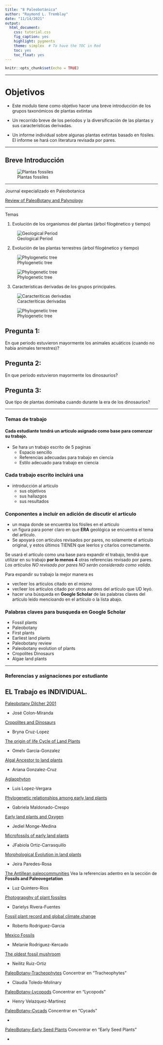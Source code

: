 ```yaml
---
title: "8 Paleobotánica"
author: "Raymond L. Tremblay"
date: "11/14/2021"
output:
  html_document:
    css: tutorial.css
    fig_caption: yes
    highlight: pygments
    theme: simplex  # To have the TOC in Red
    toc: yes
    toc_float: yes
---
```


```r
knitr::opts_chunk$set(echo = TRUE)
```

***

# Objetivos

- Este modulo tiene como objetivo hacer una breve introducción de los grupos taxonómicos de plantas extintas

- Un recorrido breve de los periodos y la diversificación de las plantas y sus características derivadas. 

- Un informe individual sobre algunas plantas extintas basado en fósiles. El informe se hará con literatura revisada por pares.

***

## Breve Introducción

![Plantas fossiles](Fossil_Photos/IJPS.png)

***

Journal expecializado en Paleobotanica

[Review of PaleoBotany and Palynology](https://www.sciencedirect.com/journal/review-of-palaeobotany-and-palynology/about/aims-and-scope)

***

Temas

1. Evolución de los organismos del plantas (árbol filogénetico y tiempo)


![Geological Period](Fossil_Photos/Geological_Period.jpg)

2. Evolución de las plantas terrestres (árbol filogénetico y tiempo)

![Phylogenetic tree](Fossil_Photos/plantrelat.gif)

![Phylogenetic tree](Fossil_Photos/pro_plfr.gif)

3. Características derivadas de los grupos principales.

![Caracteriticas derivadas](Fossil_Photos/DOYLE_2019.jpg)


![Phylogenetic tree](Fossil_Photos/Weng_Chapple_2010.jpg)


## Pregunta 1:

En que periodo estuvieron mayormente los animales acuáticos (cuando no habia animales terrestres)?

## Pregunta 2: 

En que periodo estuvieron mayormente los dinosaurios?


## Pregunta 3: 

Que tipo de plantas dominaba cuando durante la era de los dinosaurios?


***

### Temas de trabajo

#### Cada estudiante tendrá un articulo asignado como base para comenzar su trabajo.
 
 - Se hara un trabajo escrito de 5 paginas
    - Espacio sencillo
    - Referencias adecuadas para trabajo en ciencia
    - Estilo adecuado para trabajo en ciencia
  
 
### Cada trabajo escrito incluirá una 

- introducción al articulo
  - sus objetivos
  - sus hallazgos
  - sus resultados
  
### Conponentes a incluir en adición de discutir el articulo  

- un mapa donde se encuentra los fósiles en el articulo
- un figura para poner claro en que **ERA** geológica se encuentra el tema del artículo.
- Se apoyará con artículos revisados por pares, no solamente el artículo original, y estos últimos TIENEN que leerlos y citarlos correctamente.    


Se usará el artículo como una base para expandir el trabajo, tendrá que utilizar en su trabajo **por lo menos 4** otras referencias revisado por pares.  *Los artículos NO revisado por pares NO serán considerado como valida*.

Para expandir su trabajo la mejor manera es 

 - ver/leer los artículos citado en el mismo
 - ver/leer los artículos citado por otros autores del artículo que UD leyó.
 - hacer una búsqueda en **Google Scholar** de las palabras claves del artículo leído mencioando en el artículo o la lista abajo.
 

### Palabras claves para busqueda en Google Scholar

- Fossil plants
- Paleobotany
- First plants
- Earliest land plants
- Paleobotany review
- Paleobotany evolution of plants
- Cropolites Dinosaurs
- Algae land plants

***

### Referencias y asignaciones por estudiante

## EL Trabajo es INDIVIDUAL. 


[Paleobotany Dilcher 2001](PDF/Paleobotany_1.pdf)

 - José Colon-Miranda

[Cropolites and Dinosaurs](PDF/First report on vertebrate coprolites.pdf)

 - Bryna Cruz-Lopez
 

[The origin of life Cycle of Land Plants](PDF/The origin of the life cycle of land plants.pdf)

 - Omelv Garcia-Gonzalez


[Algal Ancestor to land plants](PDF/Algal ancestor of land plants was preadapted for symbiosis.pdf) 

- Ariana Gonzalez-Cruz

[Aglaophyton](PDF/Four hundred-million-year-old vesicular arbuscular mycorrhizae.pdf)

- Luis Lopez-Vergara

[Phylogenetic relationships among early land plants](PDF/Plant Evolution-Phylogenetic relationship between.pdf)

- Gabriela Maldonado-Crespo

[Early land plants and Oxygen](PDF/Earliest land plants created modern levels of atmospheric oxygen.pdf)

- Jediel Monge-Medina

[Microfossils of early land plants](PDF/rstb.2000.0612.pdf)

- JFabiola Ortiz-Carrasquillo

[Morphological Evolution in land plants](PDF/Morphological evolution in land plants- new designs with old genes.pdf)

- Jeira Paredes-Rosa

[The Antillean paleocommunities](PDF/Historical biogeography of Caribbean plants- introduction to current know- ledge and possibilities from a phylogenetic perspective.pdf) Vea la referencias adentro en la sección de **Fossils and Paleovegetation**

- Luz Quintero-Rios

[Photograpghy of plant fossiles](PDF/KerpBomfleurRevPalaeobotPalynol2011red.pdf)

- Darielys Rivera-Fuentes

[Fossil plant record and global climate change](PDF/The fossil plant record and global climatic change.pdf)

- Roberto Rodriguez-Garcia

[Mexico Fossils](PDF/Mexico- Assembling extinct plants from their isolated parts.pdf)

- Melanie Rodriguez-Kercado

[The oldest fossil mushroom](PDF/The oldest fossil mushroom.pdf)

- Neilitz Ruiz-Ortiz

[PaleoBotany-Tracheophytes](PDF/Paleobotany of Land Plants.pdf) Concentrar en "Tracheophytes"

- Claudia Toledo-Molinary

[PaleoBotany-Lycopods](PDF/Paleobotany of Land Plants.pdf) Concentrar en "Lycopods"

- Henry Velazquez-Martinez

[PaleoBotany-Cycads](PDF/Paleobotany of Land Plants.pdf) Concentrar en "Cycads"

- 

[PaleoBotany-Early Seed Plants](PDF/Paleobotany of Land Plants.pdf) Concentrar en "Early Seed Plants"

- 
